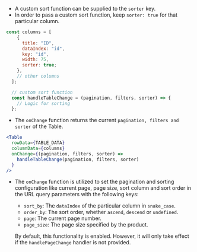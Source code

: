 
- A custom sort function can be supplied to the `sorter` key.
- In order to pass a custom sort function, keep `sorter: true` for that particular column.

```js
const columns = [
    {
      title: "ID",
      dataIndex: "id",
      key: "id",
      width: 75,
      sorter: true;
    },
    // other columns
  ];

  // custom sort function
  const handleTableChange = (pagination, filters, sorter) => {
    // Logic for sorting
  };

```

- The `onChange` function returns the current `pagination, filters and sorter` of the Table.

```jsx
<Table
  rowData={TABLE_DATA}
  columnData={columns}
  onChange={(pagination, filters, sorter) =>
    handleTableChange(pagination, filters, sorter)
  }
/>
```

- The `onChange` function is utilized to set the pagination and sorting configuration like
  current page, page size, sort column and sort order in the URL query parameters with the following keys:
  - `sort_by`: The `dataIndex` of the particular column in `snake_case`.
  - `order_by`: The sort order, whether `ascend`, `descend` or `undefined`.
  - `page`: The current page number.
  - `page_size`: The page size specified by the product.

  By default, this functionality is enabled. However, it will only take effect if the `handlePageChange` handler is not provided.
